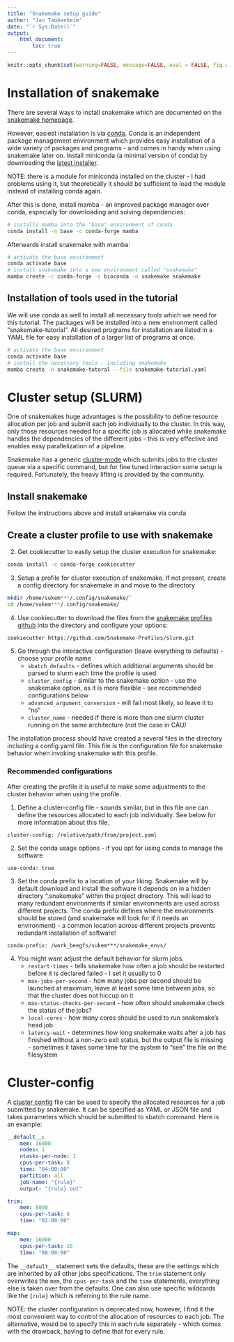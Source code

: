 ```yaml
---
title: "Snakemake setup guide"
author: "Jan Taubenheim"
date: "`r Sys.Date()`"
output:
    html_document:
        toc: true
---
```

```r

knitr::opts_chunk$set(warning=FALSE, message=FALSE, eval = FALSE, fig.width = 10, fig.height=5)

```



# Installation of snakemake

There are several ways to install snakemake which are documented on the [snakemake homepage](https://snakemake.readthedocs.io/en/stable/getting_started/installation.html).

However, easiest installation is via [conda](https://docs.conda.io/en/latest/index.html). Conda is an independent package management environment which provides easy installation of a wide variety of packages and programs - and comes in handy when using snakemake later on. Install miniconda (a minimal version of conda) by downloading the [latest installer](https://docs.conda.io/en/latest/miniconda.html).

NOTE: there is a module for miniconda installed on the cluster - I had problems using it, but theoretically it should be sufficient to load the module instead of installing conda again.

After this is done, install mamba - an improved package manager over conda, especially for downloading and solving dependencies:

```bash
# installs mamba into the "base" environment of conda
conda install -n base -c conda-forge mamba
```

Afterwards install snakemake with mamba:

```bash
# activate the base environment
conda activate base
# install snakemake into a new environment called "snakemake"
mamba create -c conda-forge -c bioconda -n snakemake snakemake
```


## Installation of tools used in the tutorial

We will use conda as well to install all necessary tools which we need for this tutorial. The packages will be installed into a new environment called "snakemake-tutorial". All desired programs for installation are listed in a YAML file for easy installation of a larger list of programs at once.

```bash
# activate the base environment
conda activate base
# install the necessary tools - including snakemake
mamba create -n snakemake-tutoral --file snakemake-tutorial.yaml
```


# Cluster setup (SLURM)

One of snakemakes huge advantages is the possibility to define resource allocation per job and submit each job individually to the cluster. In this way, only those resources needed for a specific job is allocated while snakemake handles the dependencies of the different jobs - this is very effective and enables easy parallelization of a pipeline.

Snakemake has a generic [cluster-mode](https://snakemake.readthedocs.io/en/stable/executing/cluster.html) which submits jobs to the cluster queue via a specific command, but for fine tuned interaction some setup is required. Fortunately, the heavy lifting is provided by the community.

## Install snakemake

Follow the instructions above and install snakemake via conda

## Create a cluster profile to use with snakemake

2. Get cookiecutter to easily setup the cluster execution for snakemake:

```bash
conda install -c conda-forge cookiecutter
```

3. Setup a profile for cluster execution of snakemake. If not present, create a config directory for snakemake in and move to the directory
```bash
mkdir /home/sukem***/.config/snakemake/`
cd /home/sukem***/.config/snakemake/
```

4. Use cookiecutter to download the files from the [snakemake profiles github](https://github.com/Snakemake-Profiles/slurm) into the directory and configure your options:
```bash
cookiecutter https://github.com/Snakemake-Profiles/slurm.git
```
5. Go through the interactive configuration (leave everything to defaults) - choose your profile name
    * `sbatch_defaults` -  defines which additional arguments should be parsed to slurm each time the profile is used
    * `cluster_config` - similar to the snakemake option - use the snakemake option, as it is more flexible - see recommended configurations below
    * `advanced_argument_conversion` - will fail most likely, so leave it to "no"
    * `cluster_name` - needed if there is more than one slurm cluster running on the same architecture (not the case in CAU)

The installation process should have created a several files in the directory including a config.yaml file. This file is the configuration file for snakemake behavior when invoking snakemake with this profile.

### Recommended configurations

After creating the profile it is useful to make some adjustments to the cluster behavior when using the profile.

1. Define a cluster-config file - sounds similar, but in this file one can define the resources allocated to each job individually. See below for more information about this file.

`cluster-config: /relative/path/from/project.yaml`

2. Set the conda usage options - if you opt for using conda to manage the software

`use-conda: true`

3. Set the conda prefix to a location of your liking. Snakemake will by default download and install the software it depends on in a hidden directory ".snakemake" within the project directory. This will lead to many redundant environments if similar environments are used across different projects. The conda prefix defines where the environments should be stored (and snakemake will look for if it needs an environment) - a common location across different projects prevents redundant installation of software!

`conda-prefix: /work_beegfs/sukem***/snakemake_envs/`

4. You might want adjust the default behavior for slurm jobs.
   * `restart-times` - tells snakemake how often a job should be restarted before it is declared failed - I set it usually to 0
   * `max-jobs-per-second` - how many jobs per second should be launched at maximum, leave at least some time between jobs, so that the cluster does not hiccup on it
   * `max-status-checks-per-second` - how often should snakemake check the status of the jobs?
   * `local-cores` - how many cores should be used to run snakemake's head job
   * `latency-wait` - determines how long snakemake waits after a job has finished without a non-zero exit status, but the output file is missing - sometimes it takes some time for the system to "see" the file on the filesystem

# Cluster-config

A [cluster config](https://snakemake.readthedocs.io/en/stable/snakefiles/configuration.html?#cluster-configuration-deprecated) file can be used to specify the allocated resources for a job submitted by snakemake. It can be specified as YAML or JSON file and takes parameters which should be submitted to sbatch command. Here is an example:
```yaml

__default__:                                                                     
    mem: 16000                                                                   
    nodes: 1                                                                     
    ntasks-per-node: 1                                                           
    cpus-per-task: 8                                                             
    time: "04:00:00"                                                             
    partition: all                                                               
    job-name: "{rule}"                                                           
    output: "{rule}.out"

trim:
    mem: 8000
    cpus-per-task: 8
    time: "02:00:00"

map:
    mem: 16000
    cpus-per-task: 16
    time: "08:00:00"

```

The `__default__` statement sets the defaults, these are the settings which are inherited by all other jobs specifications. The `trim` statement only overwrites the `mem`, the `cpus-per-task` and the `time` statements, everything else is taken over from the defaults. One can also use specific wildcards like the `{rule}` which is referring to the rule name.

NOTE: the cluster configuration is deprecated now, however, I find it the most convenient way to control the allocation of resources to each job. The alternative, would be to specify this in each rule separately - which comes with the drawback, having to define that for every rule.


